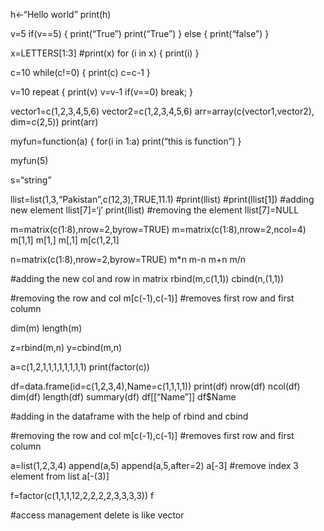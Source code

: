 h<-"Hello world"
print(h)


v=5
if(v==5)
{
print("True")
print("True")
}
else
{
print("false")
}


x=LETTERS[1:3]
#print(x)
for (i in x)
{
print(i)
}


c=10
while(c!=0)
{
print(c)
c=c-1
}


v=10
repeat 
{
print(v)
v=v-1
if(v==0)
break;
}

vector1=c(1,2,3,4,5,6)
vector2=c(1,2,3,4,5,6)
arr=array(c(vector1,vector2), dim=c(2,5))
print(arr)




myfun=function(a)
{
for(i in 1:a)
print("this is function")
}

myfun(5)



s="string"


llist=list(1,3,"Pakistan",c(12,3),TRUE,11.1)
#print(llist)
#print(llist[1])
#adding new element
llist[7]='j'
print(llist)
#removing the element
llist[7]=NULL



m=matrix(c(1:8),nrow=2,byrow=TRUE)
m=matrix(c(1:8),nrow=2,ncol=4)
m[1,1]
m[1,]
m[,1]
m[c(1,2,1]

n=matrix(c(1:8),nrow=2,byrow=TRUE)
m*n
m-n
m+n
m/n


#adding the new col and row in matrix
rbind(m,c(1,1))
cbind(n,(1,1))


#removing the row and col
m[c(-1),c(-1)] #removes first row and first column

dim(m)
length(m)

z=rbind(m,n)
y=cbind(m,n)








a=c(1,2,1,1,1,1,1,1,1,1)
print(factor(c))


df=data.frame(id=c(1,2,3,4),Name=c(1,1,1,1))
print(df)
nrow(df)
ncol(df)
dim(df)
length(df)
summary(df)
df[["Name"]]
df$Name


#adding in the dataframe with the help of rbind and cbind


#removing the row and col
m[c(-1),c(-1)] #removes first row and first column



a=list(1,2,3,4)
append(a,5)
append(a,5,after=2)
a[-3] #remove index 3 element from list
a[-(3)]





f=factor(c(1,1,1,12,2,2,2,2,3,3,3,3))
f


#access management delete is like vector






